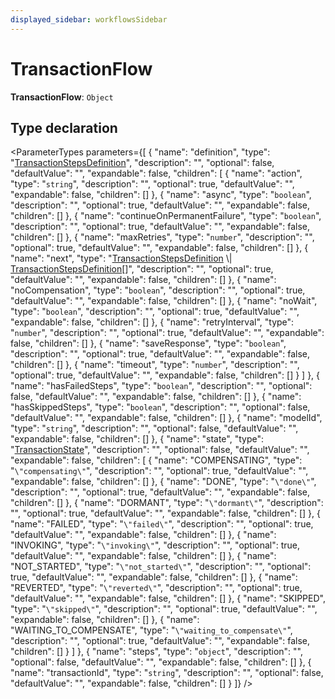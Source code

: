 ```yaml
---
displayed_sidebar: workflowsSidebar
---
```



# TransactionFlow

 **TransactionFlow**: `Object`

## Type declaration

<ParameterTypes parameters={[
  {
    "name": "definition",
    "type": "[TransactionStepsDefinition](workflows.TransactionStepsDefinition.mdx)",
    "description": "",
    "optional": false,
    "defaultValue": "",
    "expandable": false,
    "children": [
      {
        "name": "action",
        "type": "`string`",
        "description": "",
        "optional": true,
        "defaultValue": "",
        "expandable": false,
        "children": []
      },
      {
        "name": "async",
        "type": "`boolean`",
        "description": "",
        "optional": true,
        "defaultValue": "",
        "expandable": false,
        "children": []
      },
      {
        "name": "continueOnPermanentFailure",
        "type": "`boolean`",
        "description": "",
        "optional": true,
        "defaultValue": "",
        "expandable": false,
        "children": []
      },
      {
        "name": "maxRetries",
        "type": "`number`",
        "description": "",
        "optional": true,
        "defaultValue": "",
        "expandable": false,
        "children": []
      },
      {
        "name": "next",
        "type": "[TransactionStepsDefinition](workflows.TransactionStepsDefinition.mdx) \\| [TransactionStepsDefinition](workflows.TransactionStepsDefinition.mdx)[]",
        "description": "",
        "optional": true,
        "defaultValue": "",
        "expandable": false,
        "children": []
      },
      {
        "name": "noCompensation",
        "type": "`boolean`",
        "description": "",
        "optional": true,
        "defaultValue": "",
        "expandable": false,
        "children": []
      },
      {
        "name": "noWait",
        "type": "`boolean`",
        "description": "",
        "optional": true,
        "defaultValue": "",
        "expandable": false,
        "children": []
      },
      {
        "name": "retryInterval",
        "type": "`number`",
        "description": "",
        "optional": true,
        "defaultValue": "",
        "expandable": false,
        "children": []
      },
      {
        "name": "saveResponse",
        "type": "`boolean`",
        "description": "",
        "optional": true,
        "defaultValue": "",
        "expandable": false,
        "children": []
      },
      {
        "name": "timeout",
        "type": "`number`",
        "description": "",
        "optional": true,
        "defaultValue": "",
        "expandable": false,
        "children": []
      }
    ]
  },
  {
    "name": "hasFailedSteps",
    "type": "`boolean`",
    "description": "",
    "optional": false,
    "defaultValue": "",
    "expandable": false,
    "children": []
  },
  {
    "name": "hasSkippedSteps",
    "type": "`boolean`",
    "description": "",
    "optional": false,
    "defaultValue": "",
    "expandable": false,
    "children": []
  },
  {
    "name": "modelId",
    "type": "`string`",
    "description": "",
    "optional": false,
    "defaultValue": "",
    "expandable": false,
    "children": []
  },
  {
    "name": "state",
    "type": "[TransactionState](../enums/workflows.TransactionState.mdx)",
    "description": "",
    "optional": false,
    "defaultValue": "",
    "expandable": false,
    "children": [
      {
        "name": "COMPENSATING",
        "type": "`\"compensating\"`",
        "description": "",
        "optional": true,
        "defaultValue": "",
        "expandable": false,
        "children": []
      },
      {
        "name": "DONE",
        "type": "`\"done\"`",
        "description": "",
        "optional": true,
        "defaultValue": "",
        "expandable": false,
        "children": []
      },
      {
        "name": "DORMANT",
        "type": "`\"dormant\"`",
        "description": "",
        "optional": true,
        "defaultValue": "",
        "expandable": false,
        "children": []
      },
      {
        "name": "FAILED",
        "type": "`\"failed\"`",
        "description": "",
        "optional": true,
        "defaultValue": "",
        "expandable": false,
        "children": []
      },
      {
        "name": "INVOKING",
        "type": "`\"invoking\"`",
        "description": "",
        "optional": true,
        "defaultValue": "",
        "expandable": false,
        "children": []
      },
      {
        "name": "NOT_STARTED",
        "type": "`\"not_started\"`",
        "description": "",
        "optional": true,
        "defaultValue": "",
        "expandable": false,
        "children": []
      },
      {
        "name": "REVERTED",
        "type": "`\"reverted\"`",
        "description": "",
        "optional": true,
        "defaultValue": "",
        "expandable": false,
        "children": []
      },
      {
        "name": "SKIPPED",
        "type": "`\"skipped\"`",
        "description": "",
        "optional": true,
        "defaultValue": "",
        "expandable": false,
        "children": []
      },
      {
        "name": "WAITING_TO_COMPENSATE",
        "type": "`\"waiting_to_compensate\"`",
        "description": "",
        "optional": true,
        "defaultValue": "",
        "expandable": false,
        "children": []
      }
    ]
  },
  {
    "name": "steps",
    "type": "`object`",
    "description": "",
    "optional": false,
    "defaultValue": "",
    "expandable": false,
    "children": []
  },
  {
    "name": "transactionId",
    "type": "`string`",
    "description": "",
    "optional": false,
    "defaultValue": "",
    "expandable": false,
    "children": []
  }
]} />
